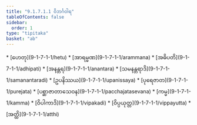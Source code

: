 ```yaml
---
title: "9.1.7.1.1 ဝိဘင်္ဂဝါရ"
tableOfContents: false
sidebar:
  order: 1
type: "tipitaka"
basket: "ab"
---
```



<DynamicBreadcrumb />



<TableOfContents>
* [ဟေတု](9-1-7-1-1/hetu)
* [အာရမ္မဏ](9-1-7-1-1/arammana)
* [အဓိပတိ](9-1-7-1-1/adhipati)
* [အနန္တရ](9-1-7-1-1/anantara)
* [သမနန္တရာဒိ](9-1-7-1-1/samanantaradi)
* [ဥပနိဿယ](9-1-7-1-1/upanissaya)
* [ပုရေဇာတ](9-1-7-1-1/purejata)
* [ပစ္ဆာဇာတာသေဝန](9-1-7-1-1/pacchajatasevana)
* [ကမ္မ](9-1-7-1-1/kamma)
* [ဝိပါကာဒိ](9-1-7-1-1/vipakadi)
* [ဝိပ္ပယုတ္တ](9-1-7-1-1/vippayutta)
* [အတ္ထိ](9-1-7-1-1/atthi)
</TableOfContents>